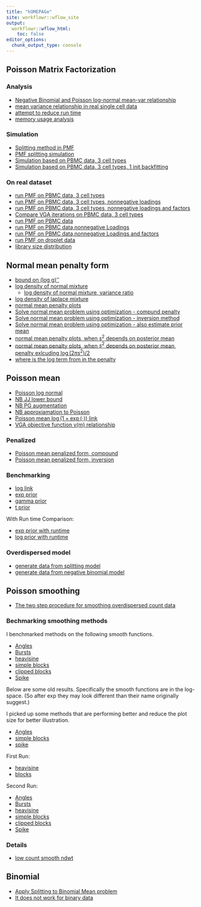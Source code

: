 ```yaml
---
title: "hOMEPAGe"
site: workflowr::wflow_site
output:
  workflowr::wflow_html:
    toc: false
editor_options:
  chunk_output_type: console
---
```


## Poisson Matrix Factorization


### Analysis

* [Negative Binomial and Poisson log-normal mean-var relationship](NB_PLN_mean_var.html)
* [mean variance relationship in real single cell data](mean_var_relationship_in_real_sc_data.html)
* [attempt to reduce run time](attempt_to_speed_up_add_greedy.html)
* [memory usage analysis](splitting_PMF_memory_issue.html)

### Simulation 

* [Splitting method in PMF](PMF_splitting.html)
* [PMF splitting simulation](PMF_splitting_simulation.html)
* [Simulation based on PBMC data, 3 cell types](simulation_based_on_pbmc_3cell.html)
* [Simulation based on PBMC data, 3 cell types, 1 init backfitting](splitting_PMF_1backfitinit.html)

### On real dataset

* [run PMF on PBMC data, 3 cell types](run_PMF_on_pbmc_3cells.html)
* [run PMF on PBMC data, 3 cell types, nonnegative loadings](run_PMF_on_pbmc_3cells_nonnegativeL_more_iterations.html)
* [run PMF on PBMC data, 3 cell types, nonnegative loadings and factors](run_PMF_on_pbmc_3cells_nonnegativeLF_more_iterations.html)
* [Compare VGA iterations on PBMC data, 3 cell types](compare_vga_iterations.html)
* [run PMF on PBMC data](run_PMF_on_pbmc.html)
* [run PMF on PBMC data,nonnegative Loadings](run_PMF_on_pbmc_nonnegativeL_more_iterations.html)
* [run PMF on PBMC data,nonnegative Loadings and factors](run_PMF_on_pbmc_nonnegativeLF_more_iterations.html)
* [run PMF on droplet data](run_PMF_on_droplet.html)
* [library size distribution](library_size_distribution.html)

## Normal mean penalty form

* [bound on (log g)''](bound_log_marginal.html)
* [log density of normal mixture](log_gmm_concave.html)
  + [log density of normal mixture, variance ratio](log_gmm_concave_ratio.html)
* [log density of laplace mixture](log_lmm_concave.html)
* [normal mean penalty plots](normal_mean_penalty.html)
* [Solve normal mean problem using optimization - compund penalty](normal_mean_penalized_optimization.html)
* [Solve normal mean problem using optimization - inversion method](normal_mean_penalized_optimization_inversion.html)
* [Solve normal mean problem using optimization - also estimate prior mean](normal_mean_penalized_optimization_prior_mean.html)
* [normal mean penalty plots, when $s^2$ depends on posterior mean](normal_mean_penalty_glm_simplified.html)
* [normal mean penalty plots, when $s^2$ depends on posterior mean, penalty exlcuding $\log(2\pi s^2)/2$ ](remove_log_in_penalty.html)
* [where is the log term from in the penalty](log_term_in_penalty.html)


## Poisson mean 

* [Poisson log normal](poisson_log_normal.html)
* [NB JJ lower bound](neg_binom_mean_lower_bound.html)
* [NB PG augmentation](neg_binom_mean_polya_gamma.html)
* [NB approxiamation to Poisson](nb_approx_poisson.html)
* [Poisson mean $\log(1+\exp(\cdot))$ link](pois_mean_log1exp.html)
* [VGA objective function v(m) relationship](vga_objective_function.html)

### Penalized

* [Poisson mean penalized form, compound](pois_mean_penalized.html)
* [Poisson mean penalized form, inversion](pois_mean_penalized_inversion.html)

### Benchmarking

* [log link](log_link_benchmark_revised.html)
* [exp prior](exp_prior_benchmark.html)
* [gamma prior](gamma_prior_benchmark.html)
* [t prior](t_prior_benchmark_revise.html)

With Run time Comparison:

* [exp prior with runtime](exp_prior_runtime.html)
* [log prior with runtime](log_prior_runtime.html)

### Overdispersed model

* [generate data from splitting model](overdispersed_splitting.html)
* [generate data from negative binomial model](overdispersed_splitting_nb.html)

## Poisson smoothing 

* [The two step procedure for smoothing overdispersed count data](poisson_nugget_two_step.html)

### Bechmarking smoothing methods

I benchmarked methods on the following smooth functions.

* [Angles](smooth_angles_benchmark_new.html)
* [Bursts](smooth_bursts_benchmark_new.html)
* [heavisine](smooth_heavisine_benchmark_new.html)
* [simple blocks](smooth_sblocks_benchmark_new.html)
* [clipped blocks](smooth_cblocks_benchmark_new.html)
* [Spike](smooth_spike_benchmark_new.html)

Below are some old results. Specifically the smooth functions are in the log-space. (So after exp they may look different than their name originally suggest.)

I picked up some methods that are performing better and reduce the plot size for better illustration.

* [Angles](smooth_angles_benchmark_simplified.html)
* [simple blocks](smooth_sblocks_benchmark_simplified.html)
* [spike](smooth_spike_benchmark_simplified.html)

First Run:

* [heavisine](smooth_heavi_benchmark.html)
* [blocks](smooth_blocks_benchmark.html)

Second Run:

* [Angles](smooth_angles_benchmark.html)
* [Bursts](smooth_bursts_benchmark.html)
* [heavisine](smooth_heavisine_benchmark.html)
* [simple blocks](smooth_sblocks_benchmark.html)
* [clipped blocks](smooth_cblocks_benchmark.html)
* [Spike](smooth_spike_benchmark.html)

### Details

* [low count smooth ndwt](splitting_method_low_count_smoothing.html)


## Binomial 

* [Apply Splitting to Binomial Mean problem](binomial_mean_spliiting.html)
* [It does not work for binary data](bernoulli_GG_fail.html)
